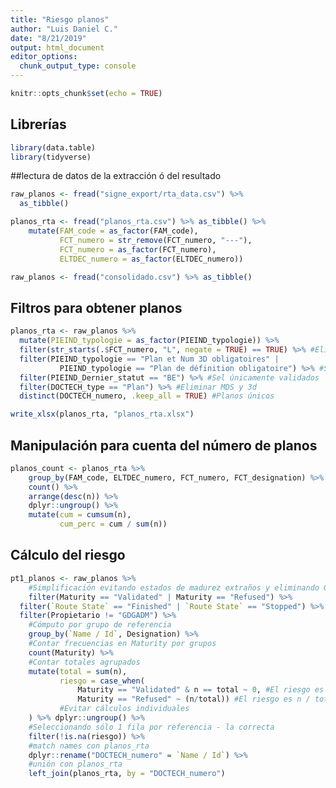 ---
title: "Riesgo planos"
author: "Luis Daniel C."
date: "8/21/2019"
output: html_document
editor_options: 
  chunk_output_type: console
---

```{r setup, include=FALSE}
knitr::opts_chunk$set(echo = TRUE)
```

## Librerías

```{r}
library(data.table)
library(tidyverse)
```

##lectura de datos de la extracción ó del resultado
```{r}
raw_planos <- fread("signe_export/rta_data.csv") %>% 
  as_tibble()

planos_rta <- fread("planos_rta.csv") %>% as_tibble() %>% 
    mutate(FAM_code = as_factor(FAM_code),
           FCT_numero = str_remove(FCT_numero, "---"),
           FCT_numero = as_factor(FCT_numero),
           ELTDEC_numero = as_factor(ELTDEC_numero))

raw_planos <- fread("consolidado.csv") %>% as_tibble()
```

## Filtros para obtener planos
```{r, eval = FALSE}
planos_rta <- raw_planos %>%
  mutate(PIEIND_typologie = as_factor(PIEIND_typologie)) %>% 
  filter(str_starts(.$FCT_numero, "L", negate = TRUE) == TRUE) %>% #Eliminar fijaciones
  filter(PIEIND_typologie == "Plan et Num 3D obligatoires" | 
           PIEIND_typologie == "Plan de définition obligatoire") %>% #Sel req plano
  filter(PIEIND_Dernier_statut == "BE") %>% #Sel únicamente validados
  filter(DOCTECH_type == "Plan") %>% #Eliminar MDS y 3d
  distinct(DOCTECH_numero, .keep_all = TRUE) #Planos únicos

write_xlsx(planos_rta, "planos_rta.xlsx")
```

## Manipulación para cuenta del número de planos

```{r}
planos_count <- planos_rta %>%
    group_by(FAM_code, ELTDEC_numero, FCT_numero, FCT_designation) %>% 
    count() %>% 
    arrange(desc(n)) %>% 
    dplyr::ungroup() %>% 
    mutate(cum = cumsum(n),
           cum_perc = cum / sum(n))
```

## Cálculo del riesgo

```{r}
pt1_planos <- raw_planos %>%
    #Simplificación evitando estados de madurez extraños y eliminando GDGADM
    filter(Maturity == "Validated" | Maturity == "Refused") %>%
  filter(`Route State` == "Finished" | `Route State` == "Stopped") %>%
  filter(Propietario != "GDGADM") %>%
    #Cómputo por grupo de referencia
    group_by(`Name / Id`, Designation) %>% 
    #Contar frecuencias en Maturity por grupos
    count(Maturity) %>% 
    #Contar totales agrupados
    mutate(total = sum(n),
           riesgo = case_when(
               Maturity == "Validated" & n == total ~ 0, #El riesgo es 0 si siempre ha sido validado
               Maturity == "Refused" ~ (n/total)) #El riesgo es n / total si se ha rechazado
           #Evitar cálculos individuales
    ) %>% dplyr::ungroup() %>%
    #Seleccionando sólo 1 fila por referencia - la correcta
    filter(!is.na(riesgo)) %>% 
    #match names con planos_rta
    dplyr::rename("DOCTECH_numero" = `Name / Id`) %>%
    #unión con planos_rta
    left_join(planos_rta, by = "DOCTECH_numero")

```

